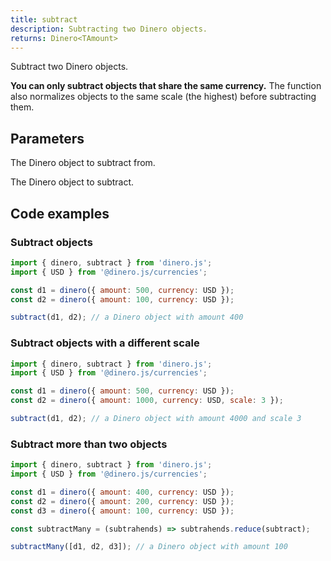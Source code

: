 ```yaml
---
title: subtract
description: Subtracting two Dinero objects.
returns: Dinero<TAmount>
---
```


Subtract two Dinero objects.

**You can only subtract objects that share the same currency.** The function also normalizes objects to the same scale (the highest) before subtracting them.

## Parameters

<Parameters>

<Parameter name="minuend" type="Dinero<TAmount>" required={true}>

The Dinero object to subtract from.

</Parameter>

<Parameter name="subtrahend" type="Dinero<TAmount>" required={true}>

The Dinero object to subtract.

</Parameter>

</Parameters>

## Code examples

### Subtract objects

```js
import { dinero, subtract } from 'dinero.js';
import { USD } from '@dinero.js/currencies';

const d1 = dinero({ amount: 500, currency: USD });
const d2 = dinero({ amount: 100, currency: USD });

subtract(d1, d2); // a Dinero object with amount 400
```

### Subtract objects with a different scale

```js
import { dinero, subtract } from 'dinero.js';
import { USD } from '@dinero.js/currencies';

const d1 = dinero({ amount: 500, currency: USD });
const d2 = dinero({ amount: 1000, currency: USD, scale: 3 });

subtract(d1, d2); // a Dinero object with amount 4000 and scale 3
```

### Subtract more than two objects

```js
import { dinero, subtract } from 'dinero.js';
import { USD } from '@dinero.js/currencies';

const d1 = dinero({ amount: 400, currency: USD });
const d2 = dinero({ amount: 200, currency: USD });
const d3 = dinero({ amount: 100, currency: USD });

const subtractMany = (subtrahends) => subtrahends.reduce(subtract);

subtractMany([d1, d2, d3]); // a Dinero object with amount 100
```
